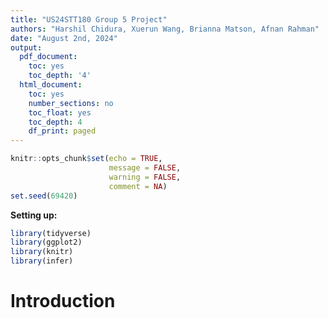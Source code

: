 ```yaml
---
title: "US24STT180 Group 5 Project"
authors: "Harshil Chidura, Xuerun Wang, Brianna Matson, Afnan Rahman"
date: "August 2nd, 2024"
output:
  pdf_document:
    toc: yes
    toc_depth: '4'
  html_document:
    toc: yes
    number_sections: no
    toc_float: yes
    toc_depth: 4
    df_print: paged
---
```


```r
knitr::opts_chunk$set(echo = TRUE, 
                      message = FALSE, 
                      warning = FALSE,
                      comment = NA)
set.seed(69420)
```


**Setting up:**
```r
library(tidyverse)
library(ggplot2)
library(knitr)
library(infer)
```


# Introduction
